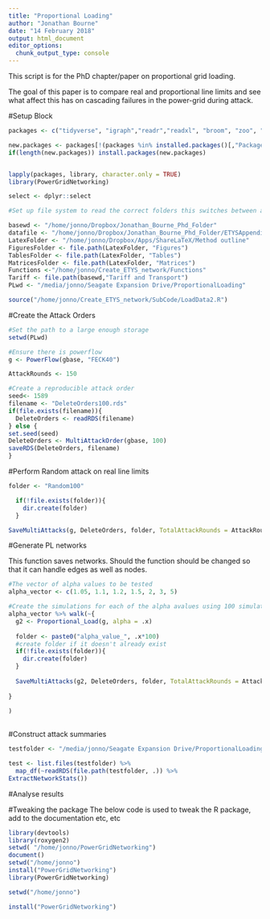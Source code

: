 ```yaml
---
title: "Proportional Loading"
author: "Jonathan Bourne"
date: "14 February 2018"
output: html_document
editor_options: 
  chunk_output_type: console
---
```


This script is for the PhD chapter/paper on proportional grid loading.

The goal of this paper is to compare real and proportional line limits and see what affect this has on cascading failures in the power-grid during attack.

#Setup Block


```r
packages <- c("tidyverse", "igraph","readr","readxl", "broom", "zoo", "stringr","foreach", "doMC",  "xtable", "geomnet", "ggnetwork", "rlang", "animation", "ggridges", "poweRlaw")

new.packages <- packages[!(packages %in% installed.packages()[,"Package"])]
if(length(new.packages)) install.packages(new.packages)


lapply(packages, library, character.only = TRUE)
library(PowerGridNetworking)

select <- dplyr::select

#Set up file system to read the correct folders this switches between aws and windows mode

basewd <- "/home/jonno/Dropbox/Jonathan_Bourne_Phd_Folder"
datafile <- "/home/jonno/Dropbox/Jonathan_Bourne_Phd_Folder/ETYSAppendixB"
LatexFolder <- "/home/jonno/Dropbox/Apps/ShareLaTeX/Method outline" 
FiguresFolder <- file.path(LatexFolder, "Figures")
TablesFolder <- file.path(LatexFolder, "Tables")
MatricesFolder <- file.path(LatexFolder, "Matrices")
Functions <-"/home/jonno/Create_ETYS_network/Functions"
Tariff <- file.path(basewd,"Tariff and Transport")
PLwd <- "/media/jonno/Seagate Expansion Drive/ProportionalLoading"

source("/home/jonno/Create_ETYS_network/SubCode/LoadData2.R")

```

#Create the Attack Orders
```r
#Set the path to a large enough storage
setwd(PLwd)

#Ensure there is powerflow
g <- PowerFlow(gbase, "FECK40")

AttackRounds <- 150

#Create a reproducible attack order
seed<- 1589
filename <- "DeleteOrders100.rds"
if(file.exists(filename)){
  DeleteOrders <- readRDS(filename)
} else {
set.seed(seed)
DeleteOrders <- MultiAttackOrder(gbase, 100)  
saveRDS(DeleteOrders, filename)
}
```


#Perform Random attack on real line limits

```r
folder <- "Random100"

  if(!file.exists(folder)){
    dir.create(folder)
  }

SaveMultiAttacks(g, DeleteOrders, folder, TotalAttackRounds = AttackRounds, CascadeMode = T)

```


#Generate PL networks

This function saves networks.
Should the function should be changed so that it can handle edges as well as nodes.

```r
#The vector of alpha values to be tested
alpha_vector <- c(1.05, 1.1, 1.2, 1.5, 2, 3, 5)

#Create the simulations for each of the alpha avalues using 100 simulations for each
alpha_vector %>% walk(~{
  g2 <- Proportional_Load(g, alpha = .x)
  
  folder <- paste0("alpha_value_", .x*100)
  #create folder if it doesn't already exist
  if(!file.exists(folder)){
    dir.create(folder)
  }
  
  SaveMultiAttacks(g2, DeleteOrders, folder, TotalAttackRounds = AttackRounds, CascadeMode = T)
  
}
  
)
  

```


#Construct attack summaries

```r
testfolder <- "/media/jonno/Seagate Expansion Drive/ProportionalLoading/alpha_value_105"

test <- list.files(testfolder) %>% 
  map_df(~readRDS(file.path(testfolder, .)) %>%
ExtractNetworkStats())
```




#Analyse results


#Tweaking the package
The below code is used to tweak the R package, add to the documentation etc, etc

```r
library(devtools)
library(roxygen2)
setwd( "/home/jonno/PowerGridNetworking")
document()
setwd("/home/jonno")
install("PowerGridNetworking")
library(PowerGridNetworking)

```


```r
setwd("/home/jonno")

install("PowerGridNetworking")

```

